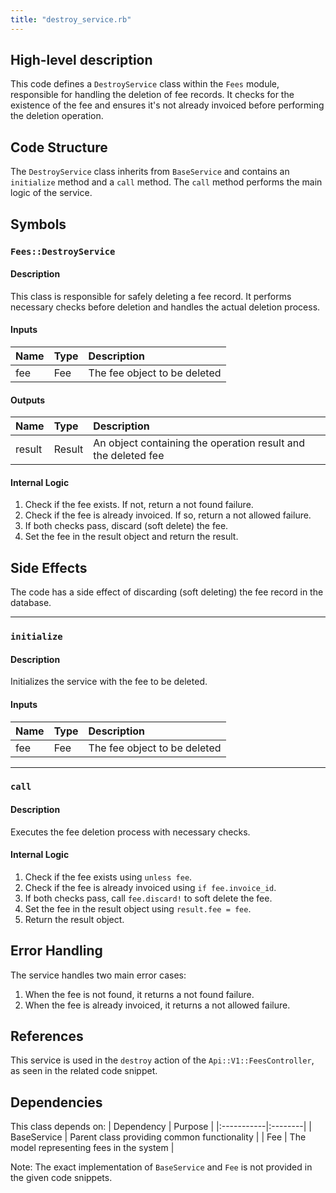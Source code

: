 ```yaml
---
title: "destroy_service.rb"
---
```


## High-level description
This code defines a `DestroyService` class within the `Fees` module, responsible for handling the deletion of fee records. It checks for the existence of the fee and ensures it's not already invoiced before performing the deletion operation.

## Code Structure
The `DestroyService` class inherits from `BaseService` and contains an `initialize` method and a `call` method. The `call` method performs the main logic of the service.

## Symbols

### `Fees::DestroyService`
#### Description
This class is responsible for safely deleting a fee record. It performs necessary checks before deletion and handles the actual deletion process.

#### Inputs
| Name | Type | Description |
|:-----|:-----|:------------|
| fee | Fee | The fee object to be deleted |

#### Outputs
| Name | Type | Description |
|:-----|:-----|:------------|
| result | Result | An object containing the operation result and the deleted fee |

#### Internal Logic
1. Check if the fee exists. If not, return a not found failure.
2. Check if the fee is already invoiced. If so, return a not allowed failure.
3. If both checks pass, discard (soft delete) the fee.
4. Set the fee in the result object and return the result.

## Side Effects
The code has a side effect of discarding (soft deleting) the fee record in the database.

___

### `initialize`
#### Description
Initializes the service with the fee to be deleted.

#### Inputs
| Name | Type | Description |
|:-----|:-----|:------------|
| fee | Fee | The fee object to be deleted |

___

### `call`
#### Description
Executes the fee deletion process with necessary checks.

#### Internal Logic
1. Check if the fee exists using `unless fee`.
2. Check if the fee is already invoiced using `if fee.invoice_id`.
3. If both checks pass, call `fee.discard!` to soft delete the fee.
4. Set the fee in the result object using `result.fee = fee`.
5. Return the result object.

## Error Handling
The service handles two main error cases:
1. When the fee is not found, it returns a not found failure.
2. When the fee is already invoiced, it returns a not allowed failure.

## References
This service is used in the `destroy` action of the `Api::V1::FeesController`, as seen in the related code snippet.

## Dependencies
This class depends on:
| Dependency | Purpose |
|:-----------|:--------|
| BaseService | Parent class providing common functionality |
| Fee | The model representing fees in the system |

Note: The exact implementation of `BaseService` and `Fee` is not provided in the given code snippets.